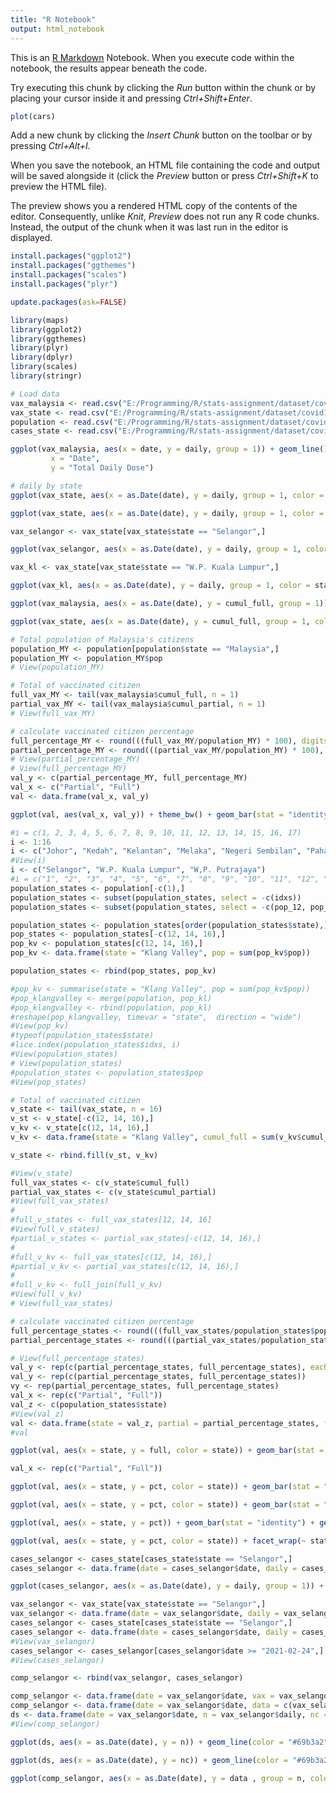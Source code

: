 ```yaml
---
title: "R Notebook"
output: html_notebook
---
```


This is an [R Markdown](http://rmarkdown.rstudio.com) Notebook. When you execute code within the notebook, the results appear beneath the code.

Try executing this chunk by clicking the *Run* button within the chunk or by placing your cursor inside it and pressing *Ctrl+Shift+Enter*.

```r
plot(cars)
```

Add a new chunk by clicking the *Insert Chunk* button on the toolbar or by pressing *Ctrl+Alt+I*.

When you save the notebook, an HTML file containing the code and output will be saved alongside it (click the *Preview* button or press *Ctrl+Shift+K* to preview the HTML file).

The preview shows you a rendered HTML copy of the contents of the editor. Consequently, unlike *Knit*, *Preview* does not run any R code chunks. Instead, the output of the chunk when it was last run in the editor is displayed.

```r
install.packages("ggplot2")
install.packages("ggthemes")
install.packages("scales")
install.packages("plyr")
```

```r
update.packages(ask=FALSE)
```

```r
library(maps)
library(ggplot2)
library(ggthemes)
library(plyr)
library(dplyr)
library(scales)
library(stringr)
```

```r
# Load data 
vax_malaysia <- read.csv("E:/Programming/R/stats-assignment/dataset/covid19-public-main/vaccination/vax_malaysia.csv")
vax_state <- read.csv("E:/Programming/R/stats-assignment/dataset/covid19-public-main/vaccination/vax_state.csv")
population <- read.csv("E:/Programming/R/stats-assignment/dataset/covid19-public-main/static/population.csv")
cases_state <- read.csv("E:/Programming/R/stats-assignment/dataset/covid19-public-main/epidemic/cases_state.csv")
```

```r
ggplot(vax_malaysia, aes(x = date, y = daily, group = 1)) + geom_line() + labs(title = "Daily Vaccination dose",
         x = "Date",
         y = "Total Daily Dose")
```

```r
# daily by state
ggplot(vax_state, aes(x = as.Date(date), y = daily, group = 1, color = state)) + geom_line() + labs(title = "Daily Vaccination Doses by State", x = "Date", y = "Total Daily Dose", color = "State") + theme_fivethirtyeight() + theme(axis.title = element_text()) + scale_x_date(date_breaks = "1 month", labels = date_format("%d-%b"))
```

```r
ggplot(vax_state, aes(x = as.Date(date), y = daily, group = 1, color = state)) + geom_line() + labs(title = "Daily Vaccination Doses by State", x = "Date", y = "Total Daily Dose", color = "State") + theme_fivethirtyeight() + theme(axis.title = element_text()) + scale_x_date(date_breaks = "1 month", labels = date_format("%d-%b"))
```

```r
vax_selangor <- vax_state[vax_state$state == "Selangor",]

ggplot(vax_selangor, aes(x = as.Date(date), y = daily, group = 1, color = state)) + geom_line() + labs(title = "Daily Vaccination Doses by State", x = "Date", y = "Total Daily Dose", color = "State") + theme_fivethirtyeight() + theme(axis.title = element_text()) + scale_x_date(date_breaks = "1 month", labels = date_format("%d-%b"))

```

```r
vax_kl <- vax_state[vax_state$state == "W.P. Kuala Lumpur",]

ggplot(vax_kl, aes(x = as.Date(date), y = daily, group = 1, color = state)) + geom_line() + labs(title = "Daily Vaccination Doses by State", x = "Date", y = "Total Daily Dose", color = "State") + theme_fivethirtyeight() + theme(axis.title = element_text()) + scale_x_date(date_breaks = "1 month", labels = date_format("%d-%b"))

```

```r
ggplot(vax_malaysia, aes(x = as.Date(date), y = cumul_full, group = 1)) + scale_y_continuous(breaks = pretty_breaks(), labels = comma) + geom_line() + labs(title = "Cumulative Full Vaccination Doses in Malaysia", x = "Date", y = "Dose", color = "blue") + theme_fivethirtyeight() + theme(axis.title = element_text()) + scale_x_date(date_breaks = "1 month", labels = date_format("%d-%b"))
```

```r
ggplot(vax_state, aes(x = as.Date(date), y = cumul_full, group = 1, color = state)) + scale_y_continuous(breaks = pretty_breaks(), labels = comma) + geom_line() + labs(title = str_wrap("Cumulative Full Vaccination Doses in Malaysia by State", 40), x = "Date", y = "Dose", color = "State") + theme_fivethirtyeight() + theme(axis.title = element_text()) + scale_x_date(date_breaks = "1 month", labels = date_format("%d-%b"))
```

```r
# Total population of Malaysia's citizens
population_MY <- population[population$state == "Malaysia",]
population_MY <- population_MY$pop
# View(population_MY)

# Total of vaccinated citizen
full_vax_MY <- tail(vax_malaysia$cumul_full, n = 1)
partial_vax_MY <- tail(vax_malaysia$cumul_partial, n = 1)
# View(full_vax_MY)

# calculate vaccinated citizen percentage
full_percentage_MY <- round(((full_vax_MY/population_MY) * 100), digits = 2)
partial_percentage_MY <- round(((partial_vax_MY/population_MY) * 100), digits = 2)
# View(partial_percentage_MY)
# View(full_percentage_MY)
val_y <- c(partial_percentage_MY, full_percentage_MY)
val_x <- c("Partial", "Full")
val <- data.frame(val_x, val_y)

ggplot(val, aes(val_x, val_y)) + theme_bw() + geom_bar(stat = "identity", fill = c("#aef359", "#3cb043")) + geom_text(aes(label = val_y), vjust = -0.3, size = 4) + labs(x = "Status", y = "Percentage (%)", title = "Vaccinated Status in Malaysia") + ylim(0, 100)
```

```r
#i = c(1, 2, 3, 4, 5, 6, 7, 8, 9, 10, 11, 12, 13, 14, 15, 16, 17)
i <- 1:16
i <- c("Johor", "Kedah", "Kelantan", "Melaka", "Negeri Sembilan", "Pahang", "Perak", "Perlis", "Pulau Pinang", "Sabah", "Sarawak", "Selangor", "Terengganu", "W.P. Kuala Lumpur", "W.P. Labuan", "W.P. Putrajaya")
#View(i)
i <- c("Selangor", "W.P. Kuala Lumpur", "W,P. Putrajaya")
#i = c("1", "2", "3", "4", "5", "6", "7", "8", "9", "10", "11", "12", "13", "14", "15", "16")
population_states <- population[-c(1),]
population_states <- subset(population_states, select = -c(idxs))
population_states <- subset(population_states, select = -c(pop_12, pop_18, pop_60))

population_states <- population_states[order(population_states$state),]
pop_states <- population_states[-c(12, 14, 16),]
pop_kv <- population_states[c(12, 14, 16),]
pop_kv <- data.frame(state = "Klang Valley", pop = sum(pop_kv$pop))

population_states <- rbind(pop_states, pop_kv)

#pop_kv <- summarise(state = "Klang Valley", pop = sum(pop_kv$pop))
#pop_klangvalley <- merge(population, pop_kl)
#pop_klangvalley <- rbind(population, pop_kl)
#reshape(pop_klangvalley, timevar = "state",  direction = "wide")
#View(pop_kv)
#typeof(population_states$state)
#lice.index(population_states$idxs, i)
#View(population_states)
# View(population_states)
#population_states <- population_states$pop
#View(pop_states)

# Total of vaccinated citizen
v_state <- tail(vax_state, n = 16)
v_st <- v_state[-c(12, 14, 16),]
v_kv <- v_state[c(12, 14, 16),]
v_kv <- data.frame(state = "Klang Valley", cumul_full = sum(v_kv$cumul_full), cumul_partial = sum(v_kv$cumul_partial))

v_state <- rbind.fill(v_st, v_kv)

#View(v_state)
full_vax_states <- c(v_state$cumul_full)
partial_vax_states <- c(v_state$cumul_partial)
#View(full_vax_states)
#
#full_v_states <- full_vax_states[12, 14, 16]
#View(full_v_states)
#partial_v_states <- partial_vax_states[-c(12, 14, 16),]
#
#full_v_kv <- full_vax_states[c(12, 14, 16),]
#partial_v_kv <- partial_vax_states[c(12, 14, 16),]
#
#full_v_kv <- full_join(full_v_kv)
#View(full_v_kv)
# View(full_vax_states)

# calculate vaccinated citizen percentage
full_percentage_states <- round(((full_vax_states/population_states$pop) * 100), digits = 2)
partial_percentage_states <- round(((partial_vax_states/population_states$pop) * 100), digits = 2)

# View(full_percentage_states)
val_y <- rep(c(partial_percentage_states, full_percentage_states), each = 1)
val_y <- rep(c(partial_percentage_states, full_percentage_states))
vy <- rep(partial_percentage_states, full_percentage_states)
val_x <- rep(c("Partial", "Full"))
val_z <- c(population_states$state)
#View(val_z)
val <- data.frame(state = val_z, partial = partial_percentage_states, full = full_percentage_states, pct = val_y, status = rep(c("Partial", "Full")))
#val

ggplot(val, aes(x = state, y = full, color = state)) + geom_bar(stat = "identity", fill = "white") + geom_text(aes(label = full), hjust = 1.5 , size = 3.5) + ylim(0, 100) + labs(x = "State", y = "Percentage (%)", title = "Vaccinated Status in Malaysia") + theme(legend.position = "none") + coord_flip()

```

```r
val_x <- rep(c("Partial", "Full"))

ggplot(val, aes(x = state, y = pct, color = state)) + geom_bar(stat = "identity", position = position_dodge(0.8), aes(fill = factor(pct), color = state), width = 0.8) + geom_text(aes(label = full, hjust = -2), size = 3) + labs(x = "State", y = "Percentage (%)", title = "Vaccinated Status in Malaysia") + theme(legend.position = "none") + ylim(0, 100) + coord_flip()

ggplot(val, aes(x = state, y = pct, color = state)) + geom_bar(stat = "identity", position = position_dodge(0.8), aes(fill = factor(pct), color = state), width = 0.8) + geom_text(aes(label = full, hjust = -2), size = 3) + facet_wrap(~ state) + geom_density(alpha = 0.5) + labs(x = "State", y = "Percentage (%)", title = "Vaccinated Status in Malaysia") + theme(legend.position = "none") + ylim(0, 100) + coord_flip()

ggplot(val, aes(x = state, y = pct)) + geom_bar(stat = "identity") + geom_text(aes(label = full, hjust = -2), size = 3) + labs(x = "State", y = "Percentage (%)", title = "Vaccinated Status in Malaysia") + theme(legend.position = "none") + ylim(0, 100)

ggplot(val, aes(x = state, y = pct, color = state)) + facet_wrap(~ state) + geom_density(alpha = 0.5) + labs(x = "State", y = "Percentage (%)", title = "Vaccinated Status in Malaysia") + theme(legend.position = "none") + ylim(0, 100)
```

```r
cases_selangor <- cases_state[cases_state$state == "Selangor",]
cases_selangor <- data.frame(date = cases_selangor$date, daily = cases_selangor$cases_new)

ggplot(cases_selangor, aes(x = as.Date(date), y = daily, group = 1)) + geom_line() + labs(title = "Daily New Cases in Selangor", x = "Date", y = "Total Daily Dose", color = "State") + theme_fivethirtyeight() + theme(axis.title = element_text()) + scale_x_date(date_breaks = "3 month", labels = date_format("%d-%b-%y"))
```

```r
vax_selangor <- vax_state[vax_state$state == "Selangor",]
vax_selangor <- data.frame(date = vax_selangor$date, daily = vax_selangor$daily)
cases_selangor <- cases_state[cases_state$state == "Selangor",]
cases_selangor <- data.frame(date = cases_selangor$date, daily = cases_selangor$cases_new)
#View(vax_selangor)
cases_selangor <- cases_selangor[cases_selangor$date >= "2021-02-24",]
#View(cases_selangor)

comp_selangor <- rbind(vax_selangor, cases_selangor)

comp_selangor <- data.frame(date = vax_selangor$date, vax = vax_selangor$daily, case = cases_selangor$daily)
comp_selangor <- data.frame(date = vax_selangor$date, data = c(vax_selangor$daily, cases_selangor$daily), n = rep(c("Cases", "Vax"), each = 1))
ds <- data.frame(date = vax_selangor$date, n = vax_selangor$daily, nc = cases_selangor$daily)
#View(comp_selangor)

ggplot(ds, aes(x = as.Date(date), y = n)) + geom_line(color = "#69b3a2") + labs(title = "Daily Vaccination Dose in Selangor", x = "Date", y = "Total Daily Dose", color = "State") + theme_fivethirtyeight() + theme(axis.title = element_text()) + scale_x_date(date_breaks = "1 month", labels = date_format("%d-%b"))

ggplot(ds, aes(x = as.Date(date), y = nc)) + geom_line(color = "#69b3a2") + labs(title = "Daily New Cases in Selangor", x = "Date", y = "Total Daily Dose", color = "State") + theme_fivethirtyeight() + theme(axis.title = element_text()) + scale_x_date(date_breaks = "1 month", labels = date_format("%d-%b"))

ggplot(comp_selangor, aes(x = as.Date(date), y = data , group = n, color = data)) + geom_line() + labs(title = "Daily New Cases in Selangor", x = "Date", y = "Total Daily Dose", color = "State") + theme_fivethirtyeight() + theme(axis.title = element_text()) + scale_x_date(date_breaks = "1 month", labels = date_format("%d-%b")) + theme(legend.position = "none")
```

\
